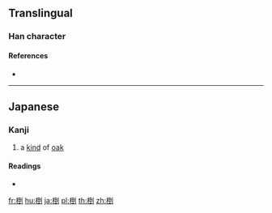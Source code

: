 {{character info/new}}
==Translingual==

===Han character===
{{Han char|rn=75|rad=木|as=08|sn=12|four=|canj=DMGN|ids=⿰木到}}

====References====
* {{Han ref|kx=0537.131|hdz=21229.071|uh=6921|ud=26913}}

----

==Japanese==

===Kanji===
{{ja-kanji|grade=|rs=木08}}

# a [[kind]] of [[oak]]

====Readings====
* {{ja-readings|on=|kun=[[くぬぎ]] (kunugi)}}

[[fr:椡]]
[[hu:椡]]
[[ja:椡]]
[[pl:椡]]
[[th:椡]]
[[zh:椡]]
